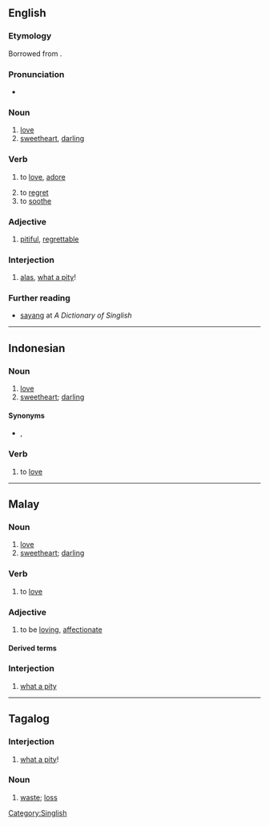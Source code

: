 ==English==

===Etymology===
Borrowed from {{bor|en|ms|sayang}}.

===Pronunciation===
* {{a|Singapore English|Malaysian English}} {{IPA|en|/ˈsʌɪjɑŋ/}}
===Noun===
{{en-noun|-}}
# [[love]]
# [[sweetheart]], [[darling]]

===Verb===
{{head|en|verb|{{glossary|indeclinable}}}}
# to [[love]], [[adore]]
#: {{ux|en|He very '''sayang''' me}}
# to [[regret]]
# to [[soothe]]

===Adjective===
{{en-adj}}
# [[pitiful]], [[regrettable]]

===Interjection===
{{en-interjection}}
# [[alas]], [[what a pity]]!

===Further reading===
* [http://www.mysmu.edu/faculty/jacklee/singlish_S.htm sayang] at ''A Dictionary of Singlish''

[[Category:Singlish]]

----

==Indonesian==

===Noun===
{{id-noun}}

# [[love]]
# [[sweetheart]]; [[darling]]

====Synonyms====
* {{sense|love}} {{l|id|cinta}}, {{l|id|kasih}}

===Verb===
{{id-verb}}

# to [[love]]

----

==Malay==

===Noun===
{{ms-noun|j=سايڠ}}

# [[love]]
# [[sweetheart]]; [[darling]]

===Verb===
{{head|ms|verb}}

# to [[love]]

===Adjective===
{{ms-adj}}

# to be [[loving]], [[affectionate]]

====Derived terms====
{{ms-der|21|40|121|131|150|210|221|222|330|340}}

===Interjection===
{{head|ms|interjection}}

# [[what a pity]]

----

==Tagalog==

===Interjection===
{{head|tl|interjection}}

# [[what a pity]]!

===Noun===
{{tl-noun}}

# [[waste]]; [[loss]]